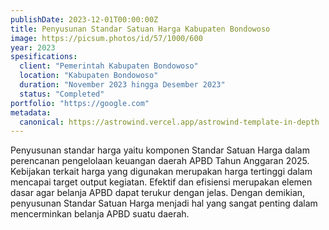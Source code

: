 ```yaml
---
publishDate: 2023-12-01T00:00:00Z
title: Penyusunan Standar Satuan Harga Kabupaten Bondowoso
image: https://picsum.photos/id/57/1000/600
year: 2023
spesifications:
  client: "Pemerintah Kabupaten Bondowoso"
  location: "Kabupaten Bondowoso"
  duration: "November 2023 hingga Desember 2023"
  status: "Completed"
portfolio: "https://google.com"
metadata:
  canonical: https://astrowind.vercel.app/astrowind-template-in-depth
---
```


Penyusunan standar harga yaitu komponen Standar Satuan Harga dalam perencanan pengelolaan keuangan daerah APBD Tahun Anggaran 2025. Kebijakan terkait harga yang digunakan merupakan harga tertinggi dalam mencapai target output kegiatan. Efektif dan efisiensi merupakan elemen dasar agar belanja APBD dapat terukur dengan jelas. Dengan demikian, penyusunan Standar Satuan Harga menjadi hal yang sangat penting dalam mencerminkan belanja APBD suatu daerah.
